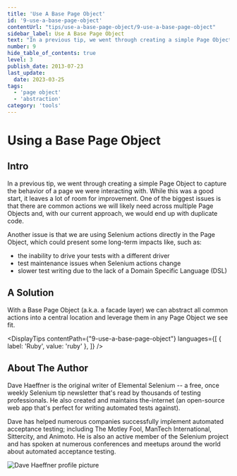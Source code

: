 ```yaml
---
title: 'Use A Base Page Object'
id: '9-use-a-base-page-object'
contentUrl: "tips/use-a-base-page-object/9-use-a-base-page-object"
sidebar_label: Use A Base Page Object
text: "In a previous tip, we went through creating a simple Page Object to capture the behavior of a page we were interacting with. While this was a good start, it leaves a lot of room for improvement. One of the biggest issues is that there are common actions we will likely need across multiple Page Objects and, with our current approach, we would end up with duplicate code."
number: 9
hide_table_of_contents: true
level: 3
publish_date: 2013-07-23
last_update:
  date: 2023-03-25
tags:
  - 'page object'
  - 'abstraction'
category: 'tools'
---
```


# Using a Base Page Object

## Intro

In a previous tip, we went through creating a simple Page Object to capture the behavior of a page we were interacting
with. While this was a good start, it leaves a lot of room for improvement. One of the biggest issues is that there
are common actions we will likely need across multiple Page Objects and, with our current approach, we would end up
with duplicate code.

Another issue is that we are using Selenium actions directly in the Page Object, which could present some long-term
impacts like, such as:
+ the inability to drive your tests with a different driver
+ test maintenance issues when Selenium actions change
+ slower test writing due to the lack of a Domain Specific Language (DSL)

## A Solution

With a Base Page Object (a.k.a. a facade layer) we can abstract all common actions into a central location and
leverage them in any Page Object we see fit.



<DisplayTips contentPath={"9-use-a-base-page-object"} languages={[
    { label: 'Ruby', value: 'ruby' },
]} />


## About The Author

Dave Haeffner is the original writer of Elemental Selenium -- a free, once weekly Selenium tip newsletter that's read
by thousands of testing professionals. He also created and maintains the-internet (an open-source web app that's
perfect for writing automated tests against).

Dave has helped numerous companies successfully implement automated acceptance testing; including The Motley Fool,
ManTech International, Sittercity, and Animoto. He is also an active member of the Selenium project and has spoken
at numerous conferences and meetups around the world about automated acceptance testing.

![Dave Haeffner profile picture](/img/authors/dave-haeffner.jpeg#author-img 'a title')

